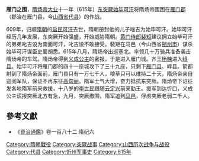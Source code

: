 '''雁门之围'''，[[隋炀帝|隋炀帝]][[大业|大业]]十一年（615年）[[东突厥|东突厥]][[始毕可汗|始毕可汗]]将隋炀帝围困在[[雁门郡|雁门郡]]（郡治在雁门县，今[[山西省|山西省]][[代县|代县]]）的作战。

609年，归顺[[隋朝|隋朝]]的[[启民可汗|启民可汗]]去世，隋朝册封他的儿子咄吉为始毕可汗。始毕可汗经历几年发展，东突厥开始强盛，开始威胁隋朝。[[黄门侍郎|黄门侍郎]][[裴矩|裴矩]]建议拥立始毕可汗的弟弟叱吉设为南面可汗，叱吉设不敢接受。裴矩在马邑（今山西省[[朔州市|朔州市]]）谋杀始毕可汗谋臣史蜀胡悉。615年八月，隋炀帝出巡塞北。率领几十万骑兵准备袭击隋炀帝的车驾。隋炀帝得到[[义成公主|义成公主]]的密报，于是进入雁门城。齐王[[杨暕|杨暕]]进入[[崞县|崞县]]。始毕可汗将雁门郡的四十一座城攻下了三十九座，只剩下[[雁门县|雁门县]]、崞县。箭都射到了隋炀帝面前，雁门县只有一万七千人，粮草只可以维持二十天。隋炀帝亲自巡阅军队，保证不再东征[[高句丽|高句丽]]。隋军士气大增，奋力抵抗东突厥。隋炀帝下诏征发各地隋军前来救援，十八岁的[[李世民|李世民]]跟随[[云定兴|云定兴]]前来勤王。援军到达忻口，义成公主谎报突厥北方有急，九月，突厥撤围，隋军追到[[马邑|马邑]]，俘虏突厥老弱二千人。

==參考文獻==
*《[[資治通鑑|資治通鑑]]》卷一百八十二 隋纪六

{{DEFAULTSORT:Y}}
[[Category:隋朝戰役|Category:隋朝戰役]]
[[Category:突厥战事|Category:突厥战事]]
[[Category:山西历次战争与战役|Category:山西历次战争与战役]]
[[Category:代县|Category:代县]]
[[Category:忻州军事史|Category:忻州军事史]]
[[Category:615年|Category:615年]]